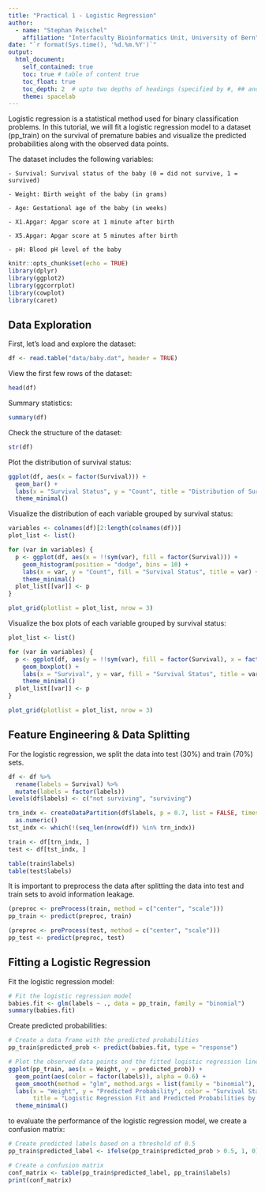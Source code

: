 ```yaml
---
title: "Practical 1 - Logistic Regression"
author:
  - name: "Stephan Peischel"
    affiliation: "Interfaculty Bioinformatics Unit, University of Bern"
date: "`r format(Sys.time(), '%d.%m.%Y')`"
output:
  html_document:
    self_contained: true
    toc: true # table of content true
    toc_float: true
    toc_depth: 2  # upto two depths of headings (specified by #, ## and ###)
    theme: spacelab
---
```


Logistic regression is a statistical method used for binary classification problems. In this tutorial, we will fit a logistic regression model to a dataset (pp_train) on the survival of premature babies and visualize the predicted probabilities along with the observed data points.

The dataset includes the following variables:

    - Survival: Survival status of the baby (0 = did not survive, 1 = survived)
    
    - Weight: Birth weight of the baby (in grams)
    
    - Age: Gestational age of the baby (in weeks)
    
    - X1.Apgar: Apgar score at 1 minute after birth
    
    - X5.Apgar: Apgar score at 5 minutes after birth
    
    - pH: Blood pH level of the baby

```r
knitr::opts_chunk$set(echo = TRUE)
library(dplyr)
library(ggplot2)
library(ggcorrplot)
library(cowplot)
library(caret)
```


## Data Exploration

First, let's load and explore the dataset:

```r
df <- read.table("data/baby.dat", header = TRUE)
```


View the first few rows of the dataset:

```r
head(df)
```

Summary statistics:

```r
summary(df)
```

Check the structure of the dataset:

```r

str(df)
```


Plot the distribution of survival status:

```r
ggplot(df, aes(x = factor(Survival))) +
  geom_bar() +
  labs(x = "Survival Status", y = "Count", title = "Distribution of Survival Status") +
  theme_minimal()
```

Visualize the distribution of each variable grouped by survival status:


```r
variables <- colnames(df)[2:length(colnames(df))]
plot_list <- list()

for (var in variables) {
  p <- ggplot(df, aes(x = !!sym(var), fill = factor(Survival))) +
    geom_histogram(position = "dodge", bins = 10) +
    labs(x = var, y = "Count", fill = "Survival Status", title = var) +
    theme_minimal()
  plot_list[[var]] <- p
}

plot_grid(plotlist = plot_list, nrow = 3)
```

Visualize the box plots of each variable grouped by survival status:

```r

plot_list <- list()

for (var in variables) {
  p <- ggplot(df, aes(y = !!sym(var), fill = factor(Survival), x = factor(Survival))) +
    geom_boxplot() +
    labs(x = "Survival", y = var, fill = "Survival Status", title = var) +
    theme_minimal()
  plot_list[[var]] <- p
}

plot_grid(plotlist = plot_list, nrow = 3)
```

## Feature Engineering & Data Splitting

For the logistic regression, we split the data into test (30%) and train (70%) sets.

```r

df <- df %>%
  rename(labels = Survival) %>%
  mutate(labels = factor(labels))
levels(df$labels) <- c("not surviving", "surviving")

trn_indx <- createDataPartition(df$labels, p = 0.7, list = FALSE, times = 1) %>%
  as.numeric()
tst_indx <- which(!(seq_len(nrow(df)) %in% trn_indx))

train <- df[trn_indx, ]
test <- df[tst_indx, ]

table(train$labels)
table(test$labels)
```


It is important to preprocess the data after splitting the data into test and train sets to avoid information leakage.

```r

(preproc <- preProcess(train, method = c("center", "scale"))) 
pp_train <- predict(preproc, train) 

(preproc <- preProcess(test, method = c("center", "scale"))) 
pp_test <- predict(preproc, test)
```

## Fitting a Logistic Regression

Fit the logistic regression model:

```r

# Fit the logistic regression model
babies.fit <- glm(labels ~ ., data = pp_train, family = "binomial")
summary(babies.fit)
```


Create predicted probabilities:

```r

# Create a data frame with the predicted probabilities
pp_train$predicted_prob <- predict(babies.fit, type = "response")

# Plot the observed data points and the fitted logistic regression line
ggplot(pp_train, aes(x = Weight, y = predicted_prob)) +
  geom_point(aes(color = factor(labels)), alpha = 0.6) +
  geom_smooth(method = "glm", method.args = list(family = "binomial"), se = FALSE) +
  labs(x = "Weight", y = "Predicted Probability", color = "Survival Status",
       title = "Logistic Regression Fit and Predicted Probabilities by Weight") +
  theme_minimal()
```


to evaluate the performance of the logistic regression model, we create a confusion matrix:

```r

# Create predicted labels based on a threshold of 0.5
pp_train$predicted_label <- ifelse(pp_train$predicted_prob > 0.5, 1, 0)

# Create a confusion matrix
conf_matrix <- table(pp_train$predicted_label, pp_train$labels)
print(conf_matrix)
```

